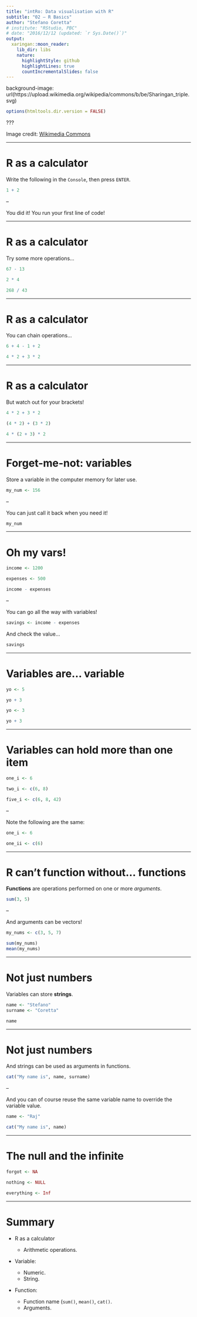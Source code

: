 ```yaml
---
title: "intRo: Data visualisation with R"
subtitle: "02 — R Basics"
author: "Stefano Coretta"
# institute: "RStudio, PBC"
# date: "2016/12/12 (updated: `r Sys.Date()`)"
output:
  xaringan::moon_reader:
    lib_dir: libs
    nature:
      highlightStyle: github
      highlightLines: true
      countIncrementalSlides: false
---
```


background-image: url(https://upload.wikimedia.org/wikipedia/commons/b/be/Sharingan_triple.svg)

```r
options(htmltools.dir.version = FALSE)
```

???

Image credit: [Wikimedia Commons](https://commons.wikimedia.org/wiki/File:Sharingan_triple.svg)

---

# R as a calculator

Write the following in the `Console`, then press `ENTER`.

```r
1 + 2
```

--

You did it! You run your first line of code!

---

# R as a calculator

Try some more operations...

```r
67 - 13

2 * 4

268 / 43

```

---

# R as a calculator

You can chain operations...

```r
6 + 4 - 1 + 2

4 * 2 + 3 * 2
```

---

# R as a calculator

But watch out for your brackets!

```r
4 * 2 + 3 * 2

(4 * 2) + (3 * 2)

4 * (2 + 3) * 2
```

---

# Forget-me-not: variables

Store a variable in the computer memory for later use.

```r
my_num <- 156
```

--

You can just call it back when you need it!

```r
my_num
```

---

# Oh my vars!

```r
income <- 1200

expenses <- 500

income - expenses
```

--

You can go all the way with variables!

```r
savings <- income - expenses
```

And check the value...

```r
savings
```

---

# Variables are... variable

```r
yo <- 5

yo + 3

yo <- 3

yo + 3
```

---

# Variables can hold more than one item

```r
one_i <- 6

two_i <- c(6, 8)

five_i <- c(6, 8, 42)
```

--

Note the following are the same:

```r
one_i <- 6

one_ii <- c(6)
```


---

# R can't function without... functions

**Functions** are operations performed on one or more *arguments*.

```r
sum(3, 5)
```

--

And arguments can be vectors!

```r
my_nums <- c(3, 5, 7)

sum(my_nums)
mean(my_nums)
```

---

# Not just numbers

Variables can store **strings**.

```r
name <- "Stefano"
surname <- "Coretta"

name
```

---

# Not just numbers

And strings can be used as arguments in functions.

```r
cat("My name is", name, surname)
```

--

And you can of course reuse the same variable name to override the variable value.

```r
name <- "Raj"

cat("My name is", name)
```

---

# The null and the infinite

```r
forgot <- NA

nothing <- NULL

everything <- Inf
```


---

# Summary


- R as a calculator

  - Arithmetic operations.

- Variable:
  
  - Numeric.
  - String.

- Function:
  
  - Function name (`sum()`, `mean()`, `cat()`.
  - Arguments.

